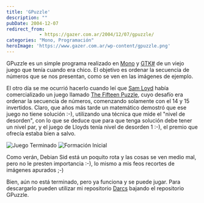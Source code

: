 ```yaml
---
title: 'GPuzzle'
description: ""
pubDate: 2004-12-07
redirect_from: 
            - https://gazer.com.ar/2004/12/07/gpuzzle/
categories: "Mono, Programación"
heroImage: 'https://www.gazer.com.ar/wp-content/gpuzzle.png'
---
```

GPuzzle es un simple programa realizado en [Mono](http://www.go-mono.org) y [GTK#](http://gtk-sharp.sourceforge.net/) de un viejo juego que tenía cuando era chico. El objetivo es ordenar la secuencia de números que se nos presentan, como se ven en las imágenes de ejemplo.

El otro día se me ocurrió hacerlo cuando leí que [Sam Loyd](http://en.wikipedia.org/wiki/Sam_Loyd) había comercializado un juego llamado [The Fifteen Puzzle](http://en.wikipedia.org/wiki/Fifteen_puzzle), cuyo desafío era ordenar la secuencia de números, comenzando solamente con el 14 y 15 invertidos. Claro, que años más tarde un matemático demostró que ese juego no tiene solución :-), utilizando una técnica que mide el "nivel de desorden", con lo que se deduce que para que tenga solución debe tener un nivel par, y el juego de Lloyds tenía nivel de desorden 1 :-), el premio que ofrecía estaba bien a salvo.

![Juego Terminado](https://www.gazer.com.ar/wp-content/gpuzzle.png) ![Formación Inicial](https://www.gazer.com.ar/wp-content/gpuzzle1.png)

Como verán, Debian Sid está un poquito rota y las cosas se ven medio mal, pero no le presten importancia :-), lo mismo a mis feos recortes de imágenes apurados ;-)

Bien, aún no está terminado, pero ya funciona y se puede jugar. Para descargarlo pueden utilizar mi repositorio [Darcs](https://www.gazer.com.ar/repos/) bajando el repositorio GPuzzle.
